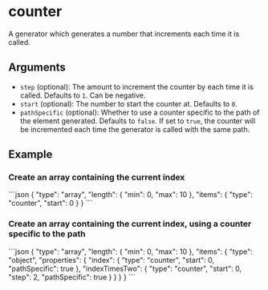 
# counter

A generator which generates a number that increments each time it is called.

## Arguments

- `step` (optional): The amount to increment the counter by each time it is called. Defaults to `1`. Can be negative.
- `start` (optional): The number to start the counter at. Defaults to `0`.
- `pathSpecific` (optional): Whether to use a counter specific to the path of the
  element generated. Defaults to `false`. If set to `true`, the counter will be
  incremented each time the generator is called with the same path.

## Example

### Create an array containing the current index

<RunCode>
```json
{
  "type": "array",
  "length": {
    "min": 0,
    "max": 10
  },
  "items": {
    "type": "counter",
    "start": 0
  }
}
```
</RunCode>

### Create an array containing the current index, using a counter specific to the path

<RunCode>
```json
{
  "type": "array",
  "length": {
    "min": 0,
    "max": 10
  },
  "items": {
    "type": "object",
    "properties": {
      "index": {
        "type": "counter",
        "start": 0,
        "pathSpecific": true
      },
      "indexTimesTwo": {
        "type": "counter",
        "start": 0,
        "step": 2,
        "pathSpecific": true
      }
    }
  }
}
```
</RunCode>
